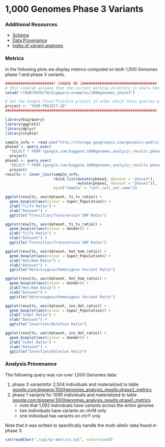 <!-- R Markdown Documentation, DO NOT EDIT THE PLAIN MARKDOWN VERSION OF THIS FILE -->

<!-- Copyright 2016 Google Inc. All rights reserved. -->

<!-- Licensed under the Apache License, Version 2.0 (the "License"); -->
<!-- you may not use this file except in compliance with the License. -->
<!-- You may obtain a copy of the License at -->

<!--     http://www.apache.org/licenses/LICENSE-2.0 -->

<!-- Unless required by applicable law or agreed to in writing, software -->
<!-- distributed under the License is distributed on an "AS IS" BASIS, -->
<!-- WITHOUT WARRANTIES OR CONDITIONS OF ANY KIND, either express or implied. -->
<!-- See the License for the specific language governing permissions and -->
<!-- limitations under the License. -->

1,000 Genomes Phase 3 Variants
==============================

### Additional Resources
* [Schema](https://bigquery.cloud.google.com/table/genomics-public-data:1000_genomes_phase_3.variants_20150220_release?pli=1)
* [Data Provenance](http://googlegenomics.readthedocs.io/en/latest/use_cases/discover_public_data/1000_genomes.html)
* [Index of variant analyses](./sql)

### Metrics

In the following plots we display metrics computed on both 1,000 Genomes phase 1 and phase 3 variants.

```r
######################[ CHANGE ME ]##################################
# This codelab assumes that the current working directory is where the Rmd file resides.
setwd("/YOUR/PATH/TO/bigquery-examples/1000genomes_phase3")

# Set the Google Cloud Platform project id under which these queries will run.
project <- "YOUR-PROJECT-ID"
#####################################################################
```

```r
library(bigrquery)
library(ggplot2)
library(dplyr)
library(xtable)
```

```r
sample_info <- read.csv("http://storage.googleapis.com/genomics-public-data/1000-genomes/other/sample_info/sample_info.csv")
phase3 <- query_exec(
  "SELECT * FROM [google.com:biggene:1000genomes_analysis_results.phase3_metrics]",
  project)
phase1 <- query_exec(
  "SELECT * FROM [google.com:biggene:1000genomes_analysis_results.phase1_metrics]",
  project)
results <- inner_join(sample_info,
                      rbind_list(mutate(phase3, dataset = "phase3"),
                                 mutate(phase1, dataset = "phase1")),
                      by=c("Sample" = "call_call_set_name"))
```

```r
ggplot(results, aes(dataset, ti_tv_ratio)) +
  geom_boxplot(aes(colour = Super_Population)) +
  ylab("Ti/Tv Ratio") +
  xlab("Dataset") +
  ggtitle("Transition/Transversion SNP Ratio") 

ggplot(results, aes(dataset, ti_tv_ratio)) +
  geom_boxplot(aes(colour = Gender)) +
  ylab("Ti/Tv Ratio") +
  xlab("Dataset") +
  ggtitle("Transition/Transversion SNP Ratio") 
```

```r
ggplot(results, aes(dataset, het_hom_ratio)) +
  geom_boxplot(aes(colour = Super_Population)) +
  ylab("Het/Hom Ratio") +
  xlab("Dataset") +
  ggtitle("Heterozygous/Homozygous Variant Ratio") 

ggplot(results, aes(dataset, het_hom_ratio)) +
  geom_boxplot(aes(colour = Gender)) +
  ylab("Het/Hom Ratio") +
  xlab("Dataset") +
  ggtitle("Heterozygous/Homozygous Variant Ratio") 
```

```r
ggplot(results, aes(dataset, ins_del_ratio)) +
  geom_boxplot(aes(colour = Super_Population)) +
  ylab("Indel Ratio") +
  xlab("Dataset") +
  ggtitle("Insertion/Deletion Ratio") 

ggplot(results, aes(dataset, ins_del_ratio)) +
  geom_boxplot(aes(colour = Gender)) +
  ylab("Indel Ratio") +
  xlab("Dataset") +
  ggtitle("Insertion/Deletion Ratio") 
```

### Analysis Provenance

The following query was run over 1,000 Genomes data:

1. phase 3 variantsfor 2,504 individuals and materialized to table [google.com:biggene:1000genomes_analysis_results.phase3_metrics](https://bigquery.cloud.google.com/table/google.com:biggene:1000genomes_analysis_results.phase3_metrics?pli=1)
2. phase 1 variants for 1095 individuals and materialized to table [google.com:biggene:1000genomes_analysis_results.phase1_metrics](https://bigquery.cloud.google.com/table/google.com:biggene:1000genomes_analysis_results.phase1_metrics?pli=1)
    * note that 1,092 individuals have variants across the entire genome
    * two individuals have variants on chrM only
    * one individual has variants on chrY only

Note that it was written to specifically handle the multi-allelic data found in phase 3.

```r
cat(readChar("./sql/qc-metrics.sql", nchars=1e6))
```
